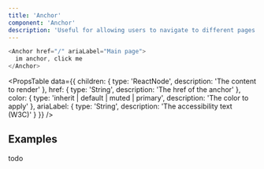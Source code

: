 ```yaml
---
title: 'Anchor'
component: 'Anchor'
description: 'Useful for allowing users to navigate to different pages or sections.'
---
```


```js live
<Anchor href="/" ariaLabel="Main page">
  im anchor, click me
</Anchor>
```

<PropsTable
  data={{
    children: {
      type: 'ReactNode',
      description: 'The content to render'
    },
    href: {
      type: 'String',
      description: 'The href of the anchor'
    },
    color: {
      type: 'inherit | default | muted | primary',
      description: 'The color to apply'
    },
    ariaLabel: {
      type: 'String',
      description: 'The accessibility text (W3C)'
    }
  }}
/>

## Examples

todo
